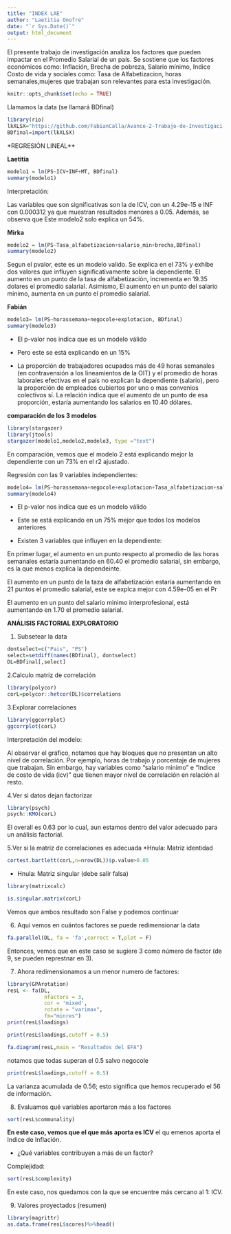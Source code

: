 ```yaml
---
title: "INDEX LAE"
author: "Laetitia Onofre"
date: "`r Sys.Date()`"
output: html_document
---
```


El presente trabajo de investigación analiza los factores que pueden impactar en el Promedio Salarial de un país. Se sostiene que los factores económicos como: Inflación, Brecha de pobreza, Salario mínimo, Indice Costo de vida  y sociales como: Tasa de Alfabetizacion, horas semanales,mujeres que trabajan son relevantes para esta investigación.

```r
knitr::opts_chunk$set(echo = TRUE)
```

Llamamos la data (se llamará BDfinal)


```r
library(rio)
lkXLSX="https://github.com/FabianCalla/Avance-2-Trabajo-de-Investigaci-n/blob/main/BDfinal1.xlsx?raw=true"
BDfinal=import(lkXLSX)
```


*REGRESIÓN LINEAL**

**Laetitia**

```r
modelo1 = lm(PS~ICV+INF+MT, BDfinal)
summary(modelo1)
```
Interpretación: 

Las variables que son significativas son la de ICV, con un 4.29e-15 e INF con 0.000312 ya que muestran resultados menores a 0.05. Además, se observa que Este modelo2 solo explica un 54%. 

**Mirka**

```r
modelo2 = lm(PS~Tasa_alfabetizacion+salario_min+brecha,BDfinal)
summary(modelo2)
```
Segun el pvalor, este es un modelo valido. Se explica en el 73% y exhibe dos valores que influyen significativamente sobre la dependiente. El aumento en un punto de la tasa de alfabetización, incrementa en 19.35 dolares el promedio salarial. Asimismo, El aumento en un punto del salario mínimo, aumenta en un punto el promedio salarial. 


**Fabián**

```r
modelo3= lm(PS~horassemana+negocole+explotacion, BDfinal)
summary(modelo3)
```

- El p-valor nos indica que es un modelo válido

- Pero este se está explicando en un 15%

- La proporción de trabajadores ocupados más de 49 horas semanales (en contravensión a los lineamientos de la OIT) y el promedio de horas laborales efectivas en el país no explican la dependiente (salario), pero la proporción de empleados cubiertos por uno o mas convenios colectivos sí. La relación indica que el aumento de un punto de esa proporción, estaría aumentando los salarios en 10.40 dólares.


**comparación de los 3 modelos**

```r
library(stargazer)
library(jtools)
stargazer(modelo1,modelo2,modelo3, type ="text")
```
En comparación, vemos que el modelo 2 está explicando mejor la dependiente con un 73% en el r2 ajustado. 


Regresión con las 9 variables independientes: 

```r
modelo4= lm(PS~horassemana+negocole+explotacion+Tasa_alfabetizacion+salario_min+brecha+ICV+INF+MT, BDfinal)
summary(modelo4)
```
- El p-valor nos indica que es un modelo válido

- Este se está explicando en un 75% mejor que todos los modelos anteriores

- Existen 3 variables que influyen en la dependiente: 

En primer lugar, el aumento en un punto respecto al promedio de las horas semanales estaría aumentando en 60.40 el promedio salarial, sin embargo, es la que menos explica la dependeinte. 

El aumento en un punto de la taza de alfabetización estaría aumentando en 21 puntos el promedio salarial, este se explca mejor con 4.59e-05 en el Pr

El aumento en un punto del salario minimo interprofesional, está aumentando en 1.70 el promedio salarial. 


**ANÁLISIS FACTORIAL EXPLORATORIO**

1. Subsetear la data
```r
dontselect=c("Pais", "PS")
select=setdiff(names(BDfinal), dontselect)
DL=BDfinal[,select]
```
2.Calculo matriz de correlación
```r
library(polycor)
corL=polycor::hetcor(DL)$correlations
```
3.Explorar correlaciones
```r
library(ggcorrplot)
ggcorrplot(corL)
```
Interpretación del modelo: 

Al observar el gráfico, notamos que hay bloques que no presentan un alto nivel de correlación. Por ejemplo, horas de trabajo y porcentaje de mujeres que trabajan. Sin embargo, hay variables como "salario minimo" e "Indice de costo de vida (icv)" que tienen mayor nivel de correlación en relación al resto. 

4.Ver si datos dejan factorizar
```r
library(psych)
psych::KMO(corL) 
```

El overall es 0.63 por lo cual, aun estamos dentro del valor adecuado para un análisis factorial. 

5.Ver si la matriz de correlaciones es adecuada
  *Hnula: Matriz identidad
```r
cortest.bartlett(corL,n=nrow(DL))$p.value>0.05
```
  
  * Hnula: Matriz singular (debe salir falsa)
```r
library(matrixcalc)

is.singular.matrix(corL)
```

Vemos que ambos resultado son False y podemos continuar

6. Aquí vemos en cuántos factores se puede redimensionar la data
```r
fa.parallel(DL, fa = 'fa',correct = T,plot = F)
```
Entonces, vemos que en este caso se sugiere 3 como número de factor (de 9, se pueden represtnar en 3). 

7. Ahora redimensionamos a un menor numero de factores: 
```r
library(GPArotation)
resL <- fa(DL,
            nfactors = 3,
            cor = 'mixed',
            rotate = "varimax",
            fm="minres")
print(resL$loadings)
```


```r
print(resL$loadings,cutoff = 0.5)
```

```r
fa.diagram(resL,main = "Resultados del EFA")
```
notamos que todas superan el 0.5 salvo negocole

```r
print(resL$loadings,cutoff = 0.5)
```
La varianza acumulada de 0.56; esto significa que hemos recuperado el 56 de información.

8. Evaluamos qué variables aportaron más a los factores
```r
sort(resL$communality)
```
**En este caso, vemos que el que más aporta es ICV** el qu emenos aporta el Indice de Inflación. 

- ¿Qué variables contribuyen a más de un factor?

Complejidad:
```r
sort(resL$complexity)
```
En este caso, nos quedamos con la que se encuentre más cercano al 1: ICV. 


9. Valores proyectados (resumen)
```r
library(magrittr)
as.data.frame(resL$scores)%>%head()
```


